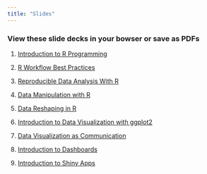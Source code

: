 ```yaml
---
title: "Slides"
---
```


### View these slide decks in your bowser or save as PDFs

1. [Introduction to R Programming](https://mjfrigaard.github.io/intro-to-r-programming/Index.html#1)

2. [R Workflow Best Practices](https://mjfrigaard.github.io/r-workflow-best-practices/Index.html#1)

3. [Reproducible Data Analysis With R](https://mjfrigaard.github.io/rep-res-rmarkdown/Index.html#1)

4. [Data Manipulation with R](https://mjfrigaard.github.io/data-manip-intro/Index.html#1)

5. [Data Reshaping in R](https://mjfrigaard.github.io/data-transformations-joins/Index.html#1)

6. [Introduction to Data Visualization with ggplot2](https://mjfrigaard.github.io/data-viz-intro/Index.html#1)

7. [Data Visualization as Communication](https://mjfrigaard.github.io/data-viz-as-comm/Index.html#1)

8. [Introduction to Dashboards](https://mjfrigaard.github.io/intro-to-dashboards/Index.html#1)

9. [Introduction to Shiny Apps](https://mjfrigaard.github.io/intro-to-shiny/Index.html#1)

